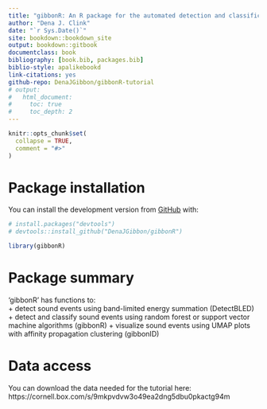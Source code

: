 ```yaml
---
title: "gibbonR: An R package for the automated detection and classification of female gibbon calls from long-term acoustic recordings"
author: "Dena J. Clink"
date: "`r Sys.Date()`"
site: bookdown::bookdown_site
output: bookdown::gitbook
documentclass: book
bibliography: [book.bib, packages.bib]
biblio-style: apalikebookd
link-citations: yes
github-repo: DenaJGibbon/gibbonR-tutorial
# output:
#   html_document:
#     toc: true
#     toc_depth: 2
---
```


```r
knitr::opts_chunk$set(
  collapse = TRUE,
  comment = "#>"
)
```

# Package installation {-}
You can install the development version from [GitHub](https://github.com/DenaJGibbon) with:
```r
# install.packages("devtools")
# devtools::install_github("DenaJGibbon/gibbonR")

library(gibbonR)
```

# Package summary {-}
'gibbonR' has functions to:     
  + detect sound events using band-limited energy summation (DetectBLED)
  + detect and classify sound events using random forest or support vector machine algorithms (gibbonR) 
  + visualize sound events using UMAP plots with affinity propagation clustering (gibbonID)
  
# Data access {-}
You can download the data needed for the tutorial here: https://cornell.box.com/s/9mkpvdvw3o49ea2dng5dbu0pkactg94m
